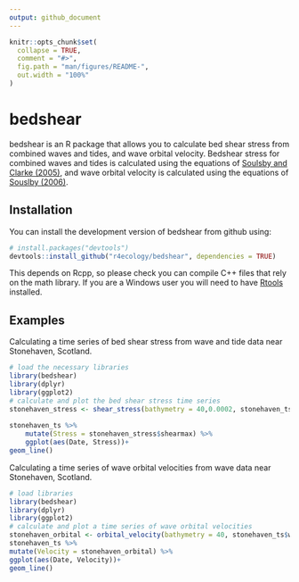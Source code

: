 ```yaml
---
output: github_document
---
```


<!-- README.md is generated from README.Rmd. Please edit that file -->

```r
knitr::opts_chunk$set(
  collapse = TRUE,
  comment = "#>",
  fig.path = "man/figures/README-",
  out.width = "100%"
)
```
# bedshear

bedshear is an R package that allows you to calculate bed shear stress from combined waves and tides, and wave orbital velocity. Bedshear stress for combined waves and tides is calculated using the equations of [Soulsby and Clarke (2005)](https://www.researchgate.net/publication/313248287_Bed_Shear-stresses_Under_Combined_Waves_and_Currents_on_Smooth_and_Rough_Beds), and wave orbital velocity is calculated using the equations of [Souslby (2006)](http://eprints.hrwallingford.co.uk/692/1/TR155.pdf).

## Installation

You can install the development version of bedshear from github using:


``` r
# install.packages("devtools")
devtools::install_github("r4ecology/bedshear", dependencies = TRUE)
```

This depends on Rcpp, so please check you can compile C++ files that rely on the math library. If you are a Windows user you will need to have [Rtools](https://cran.r-project.org/bin/windows/Rtools/) installed.

## Examples

Calculating a time series of bed shear stress from wave and tide data near Stonehaven, Scotland.

```r
# load the necessary libraries
library(bedshear)
library(dplyr)
library(ggplot2)
# calculate and plot the bed shear stress time series
stonehaven_stress <- shear_stress(bathymetry = 40,0.0002, stonehaven_ts$tidal_velocity, stonehaven_ts$tidal_direction,stonehaven_ts$wave_height,
																		stonehaven_ts$wave_period , switch = 0, stonehaven_ts$wave_direction )
stonehaven_ts %>%
	mutate(Stress = stonehaven_stress$shearmax) %>%
	ggplot(aes(Date, Stress))+
geom_line()
```



Calculating a time series of wave orbital velocities from wave data near Stonehaven, Scotland.

```r
# load libraries
library(bedshear)
library(dplyr)
library(ggplot2)
# calculate and plot a time series of wave orbital velocities
stonehaven_orbital <- orbital_velocity(bathymetry = 40, stonehaven_ts$wave_height, stonehaven_ts$wave_period, switch = 0)
stonehaven_ts %>%
mutate(Velocity = stonehaven_orbital) %>%
ggplot(aes(Date, Velocity))+
geom_line()
```


